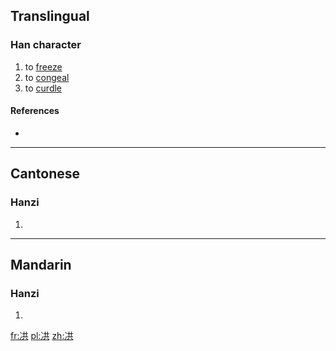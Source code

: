 ==Translingual==

===Han character===
{{Han char|rn=15|rad=冫|as=06|sn=8|four=|canj=戈一廿金 (IMTC)|ids=⿰[[冫]][[共]]}}

# to [[freeze]]
# to [[congeal]]
# to [[curdle]]

====References====
* {{Han ref|kx=0132.130|hdz=10297.010|uh=34CB|ud=13515}}

----

==Cantonese==

===Hanzi===
{{yue-hanzi|jyut=|y=gung6}}

# {{defn|lang=yue|sort=冫06}}

----

==Mandarin==

===Hanzi===
{{cmn-hanzi|pin=[[gòng]] ([[gong4]])|wg=kung<sup>4</sup>}}

# {{defn|lang=cmn|sort=冫06}}

[[fr:㓋]]
[[pl:㓋]]
[[zh:㓋]]